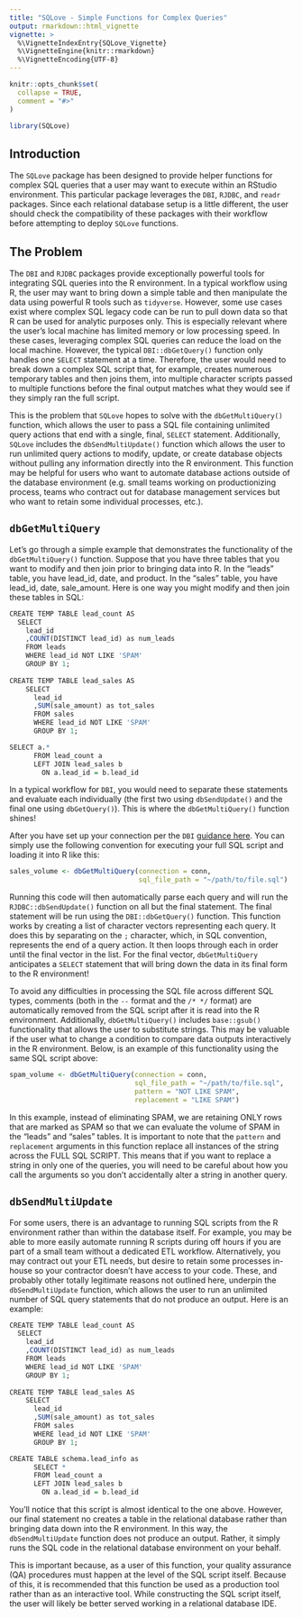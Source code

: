 ```yaml
---
title: "SQLove - Simple Functions for Complex Queries"
output: rmarkdown::html_vignette
vignette: >
  %\VignetteIndexEntry{SQLove_Vignette}
  %\VignetteEngine{knitr::rmarkdown}
  %\VignetteEncoding{UTF-8}
---
```


```r
knitr::opts_chunk$set(
  collapse = TRUE,
  comment = "#>"
)
```

```r
library(SQLove)
```

## Introduction

The `SQLove` package has been designed to provide helper functions for complex SQL queries that a user may want to execute within an RStudio environment. This particular package leverages the `DBI`, `RJDBC`, and `readr` packages. Since each relational database setup is a little different, the user should check the compatibility of these packages with their workflow before attempting to deploy `SQLove` functions.

## The Problem

The `DBI` and `RJDBC` packages provide exceptionally powerful tools for integrating SQL queries into the R environment. In a typical workflow using R, the user may want to bring down a simple table and then manipulate the data using powerful R tools such as `tidyverse`. However, some use cases exist where complex SQL legacy code can be run to pull down data so that R can be used for analytic purposes only. This is especially relevant where the user's local machine has limited memory or low processing speed. In these cases, leveraging complex SQL queries can reduce the load on the local machine. However, the typical `DBI::dbGetQuery()` function only handles one `SELECT` statement at a time. Therefore, the user would need to break down a complex SQL script that, for example, creates numerous temporary tables and then joins them, into multiple character scripts passed to multiple functions before the final output matches what they would see if they simply ran the full script.

This is the problem that `SQLove` hopes to solve with the `dbGetMultiQuery()` function, which allows the user to pass a SQL file containing unlimited query actions that end with a single, final, `SELECT` statement. Additionally, `SQLove` includes the `dbSendMultiUpdate()` function which allows the user to run unlimited query actions to modify, update, or create database objects without pulling any information directly into the R environment. This function may be helpful for users who want to automate database actions outside of the database environment (e.g. small teams working on productionizing process, teams who contract out for database management services but who want to retain some individual processes, etc.).

## `dbGetMultiQuery`

Let's go through a simple example that demonstrates the functionality of the `dbGetMultiQuery()` function. Suppose that you have three tables that you want to modify and then join prior to bringing data into R. In the "leads" table, you have lead_id, date, and product. In the "sales" table, you have lead_id, date, sale_amount. Here is one way you might modify and then join these tables in SQL:

```r
CREATE TEMP TABLE lead_count AS
  SELECT
    lead_id
    ,COUNT(DISTINCT lead_id) as num_leads
    FROM leads
    WHERE lead_id NOT LIKE 'SPAM'
    GROUP BY 1;
    
CREATE TEMP TABLE lead_sales AS
    SELECT
      lead_id
      ,SUM(sale_amount) as tot_sales
      FROM sales
      WHERE lead_id NOT LIKE 'SPAM'
      GROUP BY 1;

SELECT a.* 
      FROM lead_count a 
      LEFT JOIN lead_sales b
        ON a.lead_id = b.lead_id

```

In a typical workflow for `DBI`, you would need to separate these statements and evaluate each individually (the first two using `dbSendUpdate()` and the final one using `dbGetQuery()`). This is where the `dbGetMultiQuery()` function shines!

After you have set up your connection per the `DBI` [guidance here](https://dbi.r-dbi.org/). You can simply use the following convention for executing your full SQL script and loading it into R like this:

```r
sales_volume <- dbGetMultiQuery(connection = conn,
                                sql_file_path = "~/path/to/file.sql")
```

Running this code will then automatically parse each query and will run the `RJDBC::dbSendUpdate()` function on all but the final statement. The final statement will be run using the `DBI::dbGetQuery()` function. This function works by creating a list of character vectors representing each query. It does this by separating on the `;` character, which, in SQL convention, represents the end of a query action. It then loops through each in order until the final vector in the list. For the final vector, `dbGetMultiQuery` anticipates a `SELECT` statement that will bring down the data in its final form to the R environment!

To avoid any difficulties in processing the SQL file across different SQL types, comments (both in the `--` format and the `/* */` format) are automatically removed from the SQL script after it is read into the R environment. Additionally, `dbGetMultiQuery()` includes `base::gsub()` functionality that allows the user to substitute strings. This may be valuable if the user what to change a condition to compare data outputs interactively in the R environment. Below, is an example of this functionality using the same SQL script above:

```r
spam_volume <- dbGetMultiQuery(connection = conn,
                               sql_file_path = "~/path/to/file.sql",
                               pattern = "NOT LIKE SPAM",
                               replacement = "LIKE SPAM")
```

In this example, instead of eliminating SPAM, we are retaining ONLY rows that are marked as SPAM so that we can evaluate the volume of SPAM in the "leads" and "sales" tables. It is important to note that the `pattern` and `replacement` arguments in this function replace all instances of the string across the FULL SQL SCRIPT. This means that if you want to replace a string in only one of the queries, you will need to be careful about how you call the arguments so you don't accidentally alter a string in another query.

## `dbSendMultiUpdate`

For some users, there is an advantage to running SQL scripts from the R environment rather than within the database itself. For example, you may be able to more easily automate running R scripts during off hours if you are part of a small team without a dedicated ETL workflow. Alternatively, you may contract out your ETL needs, but desire to retain some processes in-house so your contractor doesn't have access to your code. These, and probably other totally legitimate reasons not outlined here, underpin the `dbSendMultiUpdate` function, which allows the user to run an unlimited number of SQL query statements that do not produce an output. Here is an example:

```r
CREATE TEMP TABLE lead_count AS
  SELECT
    lead_id
    ,COUNT(DISTINCT lead_id) as num_leads
    FROM leads
    WHERE lead_id NOT LIKE 'SPAM'
    GROUP BY 1;
    
CREATE TEMP TABLE lead_sales AS
    SELECT
      lead_id
      ,SUM(sale_amount) as tot_sales
      FROM sales
      WHERE lead_id NOT LIKE 'SPAM'
      GROUP BY 1;

CREATE TABLE schema.lead_info as
      SELECT *
      FROM lead_count a 
      LEFT JOIN lead_sales b
        ON a.lead_id = b.lead_id
```

You'll notice that this script is almost identical to the one above. However, our final statement no creates a table in the relational database rather than bringing data down into the R environment. In this way, the `dbSendMultiUpdate` function does not produce an output. Rather, it simply runs the SQL code in the relational database environment on your behalf.

This is important because, as a user of this function, your quality assurance (QA) procedures must happen at the level of the SQL script itself. Because of this, it is recommended that this function be used as a production tool rather than as an interactive tool. While constructing the SQL script itself, the user will likely be better served working in a relational database IDE.
